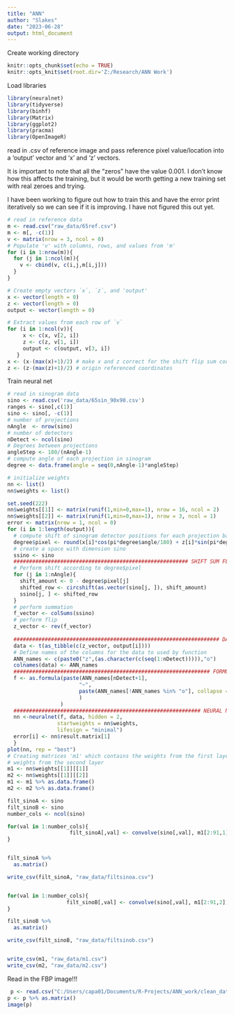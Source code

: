```yaml
---
title: "ANN"
author: "Slakes"
date: "2023-06-28"
output: html_document
---
```


Create working directory
```r
knitr::opts_chunk$set(echo = TRUE)
knitr::opts_knit$set(root.dir='Z:/Research/ANN Work')
```



Load libraries
```r
library(neuralnet)
library(tidyverse)
library(binhf)
library(Matrix)
library(ggplot2)
library(pracma)
library(OpenImageR)
```

read in .csv of reference image and pass reference pixel value/location into a 'output' vector and 'x' and 'z' vectors. 

It is important to note that all the "zeros" have the value 0.001. I don't know how this affects the training, but it would be worth getting a new training set with real zeroes and trying. 

I have been working to figure out how to train this and have the error print iteratively so we can see if it is improving. I have not figured this out yet.
```r
# read in reference data
m <- read.csv("raw_data/65ref.csv")
m <- m[, -c(1)]
v <- matrix(nrow = 3, ncol = 0)
# Populate 'v' with columns, rows, and values from 'm'
for (i in 1:nrow(m)){
  for (j in 1:ncol(m)){
    v <- cbind(v, c(i,j,m[i,j]))
  }
}

# Create empty vectors `x`, `z`, and 'output'
x <- vector(length = 0) 
z <- vector(length = 0)
output <- vector(length = 0)

# Extract values from each row of `v`
for (i in 1:ncol(v)){ 
     x <- c(x, v[2, i])
     z <- c(z, v[1, i])
     output <- c(output, v[3, i]) 
   }
x <- (x-(max(x)+1)/2) # make x and z correct for the shift flip sum code
z <- (z-(max(z)+1)/2) # origin referenced coordinates
```



Train neural net
```r
# read in sinogram data
sino <- read.csv('raw_data/65sin_90x90.csv')
ranges <- sino[,c(1)]
sino <- sino[, -c(1)]
# number of projections
nAngle  <- nrow(sino)
# number of detectors
nDetect <- ncol(sino)
# Degrees between projections
angleStep <- 180/(nAngle-1) 
# compute angle of each projection in sinogram
degree <- data.frame(angle = seq(0,nAngle-1)*angleStep) 

# initialize weights
nn <- list()
nn$weights <- list()

set.seed(222) 
nn$weights[[1]] <- matrix(runif(1,min=0,max=1), nrow = 16, ncol = 2)
nn$weights[[2]] <- matrix(runif(1,min=0,max=1), nrow = 3, ncol = 1)
error <- matrix(nrow = 1, ncol = 0)
for (i in 1:length(output)){
  # compute shift of sinogram detector positions for each projection based on current image pixel
  degree$pixel <- round(x[i]*cos(pi*degree$angle/180) + z[i]*sin(pi*degree$angle/180))
  # create a space with dimension sino
  ssino <- sino   
  ######################################################## SHIFT SUM FLIP 
  # Perform shift according to degree$pixel
  for (j in 1:nAngle){ 
    shift_amount <- 0 - degree$pixel[j]
    shifted_row <- circshift(as.vector(sino[j, ]), shift_amount)
    ssino[j, ] <- shifted_row
  }
  # perform summation
  f_vector <- colSums(ssino) 
  # perform flip
  z_vector <- rev(f_vector)  
   
  ################################################################## DATA
  data <- t(as_tibble(c(z_vector, output[i])))
  # Define names of the columns for the data to used by function 
  ANN_names <- c(paste0("z",(as.character(c(seq(1:nDetect))))),"o") 
  colnames(data) <- ANN_names
  ############################################################### FORMULA
  f <- as.formula(paste(ANN_names[nDetect+1],
                       "~",
                       paste(ANN_names[!ANN_names %in% "o"], collapse = " + ")
                       )
                 ) 
  ############################################################ NEURAL NET
  nn <-neuralnet(f, data, hidden = 2,
                startweights = nn$weights,
                lifesign = "minimal")
  error[i] <- nn$result.matrix[1]
  }
plot(nn, rep = "best")
# Creating matrices 'm1' which contains the weights from the first layer and 'm2' which contains the
# weights from the second layer
m1 <- nn$weights[[1]][[1]]
m2 <- nn$weights[[1]][[2]]
m1 <- m1 %>% as.data.frame()
m2 <- m2 %>% as.data.frame()
```

```r
filt_sinoA <- sino
filt_sinoB <- sino
number_cols <- ncol(sino)

for(val in 1:number_cols){
                    filt_sinoA[,val] <- convolve(sino[,val], m1[2:91,1], type ="circular")
}


filt_sinoA %>% 
  as.matrix()

write_csv(filt_sinoA, "raw_data/filtsinoa.csv")


for(val in 1:number_cols){
                   filt_sinoB[,val] <- convolve(sino[,val], m1[2:91,2], type ="circular")
}

filt_sinoB %>% 
  as.matrix()

write_csv(filt_sinoB, "raw_data/filtsinob.csv")


write_csv(m1, "raw_data/m1.csv")
write_csv(m2, "raw_data/m2.csv")


```


Read in the FBP image!!!

```r
 p <- read.csv("C:/Users/capa01/Documents/R-Projects/ANN_work/clean_data/FBP1-KW.csv")
p <- p %>% as.matrix()
image(p)
```


